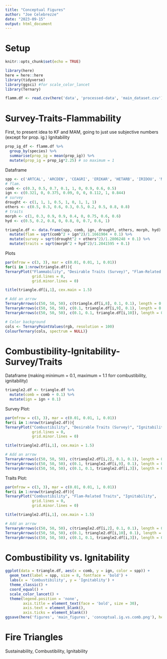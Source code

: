 ```yaml
---
title: "Conceptual Figures"
author: "Joe Celebrezze"
date: "2023-09-15"
output: html_document
---
```

# Setup
```r
knitr::opts_chunk$set(echo = TRUE)

library(here)
here = here::here
library(tidyverse)
library(ggsci) #for scale_color_lancet
library(Ternary)

flamm.df <- read.csv(here('data', 'processed-data', 'main_dataset.csv'))
```

# Survey-Traits-Flammability
First, to present idea to KF and MAM, going to just use subjective numbers (except for prop. ig.)
Ignitability
```r
prop_ig_df <- flamm.df %>%
  group_by(species) %>%
  summarise(prop_ig = mean(prop_ig)) %>% 
  mutate(prop_ig = prop_ig*2.25) # so maximum = 1
```

Dataframe
```r
spp <- c('ARTCAL', 'ARCDEN', 'CEAGRI', 'ERIKAR', 'HETARB', 'IRIDOU', 'MALLAU', 'SALAPI', 'SALLEU')
# flam.
comb <- c(0.3, 0.5, 0.7, 0.1, 1, 0, 0.9, 0.6, 0.5)
ign <- c(0.321, 0, 0.375, 0.09, 0, 0, 0.112, 1, 0.844)
# survey
drought <- c(1, 1, 1, 0.5, 1, 0, 1, 1, 1)
others <- c(0.5, 0.3, 0.6, 0.3, 0.5, 0.2, 0.5, 0.8, 0.8)
# traits
morph <- c(1, 0.3, 0.9, 0.9, 0.4, 0, 0.75, 0.6, 0.6)
hyd <- c(0.5, 0.2, 0.8, 0, 0.8, 0, 0.7, 0.6, 1)

triangle.df <- data.frame(spp, comb, ign, drought, others, morph, hyd) %>% 
  mutate(flam = sqrt(comb^2 + ign^2)/1.1661904 + 0.1) %>% 
  mutate(survey = sqrt(drought^2 + others^2)/1.2806248 + 0.1) %>% 
  mutate(traits = sqrt(morph^2 + hyd^2)/1.2041595 + 0.1)
```

Plots
```r
par(mfrow = c(3, 3), mar = c(0.01, 0.01, 1, 0.01))
for(i in 1:nrow(triangle.df)){
TernaryPlot("Flammability", "Desirable Traits (Survey)", "Flam-Related Traits",
            grid.lines = 0,
            grid.minor.lines = 0)

title(triangle.df[i,1], cex.main = 1.5)

# Add an arrow
TernaryArrows(c(50, 50, 50), c(triangle.df[i,8], 0.1, 0.1), length = 0.05, col = "black")
TernaryArrows(c(50, 50, 50), c(0.1, triangle.df[i,9], 0.1), length = 0.05, col = "black")
TernaryArrows(c(50, 50, 50), c(0.1, 0.1, triangle.df[i,10]), length = 0.05, col = "black")

# Color background
cols <- TernaryPointValues(rgb, resolution = 100)
ColourTernary(cols, spectrum = NULL)}
```

# Combustibility-Ignitability-Survey/Traits
Dataframe (making minimum = 0.1, maximum = 1.1 forr combustibility, ignitability)
```r
triangle2.df <- triangle.df %>% 
  mutate(comb = comb + 0.1) %>% 
  mutate(ign = ign + 0.1)
```

Survey Plot:
```r
par(mfrow = c(3, 3), mar = c(0.01, 0.01, 1, 0.01))
for(i in 1:nrow(triangle2.df)){
TernaryPlot("Combustibility", "Desirable Traits (Survey)", "Ignitability",
            grid.lines = 0,
            grid.minor.lines = 0)

title(triangle2.df[i,1], cex.main = 1.5)

# Add an arrow
TernaryArrows(c(50, 50, 50), c(triangle2.df[i,2], 0.1, 0.1), length = 0.05, lwd = 3*triangle2.df[i,2], col = "black")
TernaryArrows(c(50, 50, 50), c(0.1, triangle2.df[i,9], 0.1), length = 0.05,lwd = 3*triangle2.df[i,9], col = "black")
TernaryArrows(c(50, 50, 50), c(0.1, 0.1, triangle2.df[i,3]), length = 0.05, lwd = 3*triangle2.df[i,3], col = "black")}
```

Traits Plot:
```r
par(mfrow = c(3, 3), mar = c(0.01, 0.01, 1, 0.01))
for(i in 1:nrow(triangle2.df)){
TernaryPlot("Combustibility", "Flam-Related Traits", "Ignitability",
            grid.lines = 0,
            grid.minor.lines = 0)

title(triangle2.df[i,1], cex.main = 1.5)

# Add an arrow
TernaryArrows(c(50, 50, 50), c(triangle2.df[i,2], 0.1, 0.1), length = 0.05, col = "black")
TernaryArrows(c(50, 50, 50), c(0.1, triangle2.df[i,10], 0.1), length = 0.05, col = "black")
TernaryArrows(c(50, 50, 50), c(0.1, 0.1, triangle2.df[i,3]), length = 0.05, col = "black")}
```

# Combustibility vs. Ignitability
```r
ggplot(data = triangle.df, aes(x = comb, y = ign, color = spp)) +
  geom_text(label = spp, size = 8, fontface = 'bold') +
  labs(x = 'Combustibility', y = 'Ignitablity') +
  theme_classic() +
  coord_equal() +
  scale_color_lancet() +
  theme(legend.position = 'none',
        axis.title = element_text(face = 'bold', size = 30),
        axis.text = element_blank(),
        axis.ticks = element_blank())
ggsave(here('figures', 'main_figures', 'conceptual.ig.vs.comb.png'), height = 16, width = 16)
```

# Fire Triangles
Sustainability, Combustibility, Ignitability
